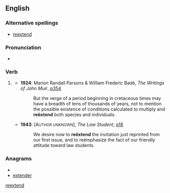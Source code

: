 ==English==

===Alternative spellings===
* [[reextend]]

===Pronunciation===
* {{a|UK}} {{IPA|/ɹi.ɛksˈtɛnd/}}

===Verb===
{{en-verb}}

# {{rare}} {{alternative spelling of|[[re-extend]]}}
#* '''1924''': Marion Randall Parsons & William Frederic Badè, ''The Writings of John Muir'', [http://www.google.co.uk/books?id=xrAhEYqkZB8C&q=%22re%C3%ABxtend%22&dq=%22re%C3%ABxtend%22&pgis=1 p354]
#*: But the verge of a period beginning in cretaceous times may have a breadth of tens of thousands of years, not to mention the possible existence of conditions calculated to multiply and '''reëxtend''' both species and individuals.
#* '''1943''': [A<small>UTHOR UNKNOWN</small>], ''The Law Student'', [http://www.google.co.uk/books?id=WRcvAAAAIAAJ&q=%22re%C3%ABxtend%22&dq=%22re%C3%ABxtend%22&pgis=1 p18]
#*: We desire now to '''reëxtend''' the invitation just reprinted from our first issue, and to reëmphasize the fact of our friendly attitude toward law students.

===Anagrams===
* {{alphagram|deeenrtx}}
* [[extender#English|extender]]

[[Category:English words spelled with diacritics|reextend]]